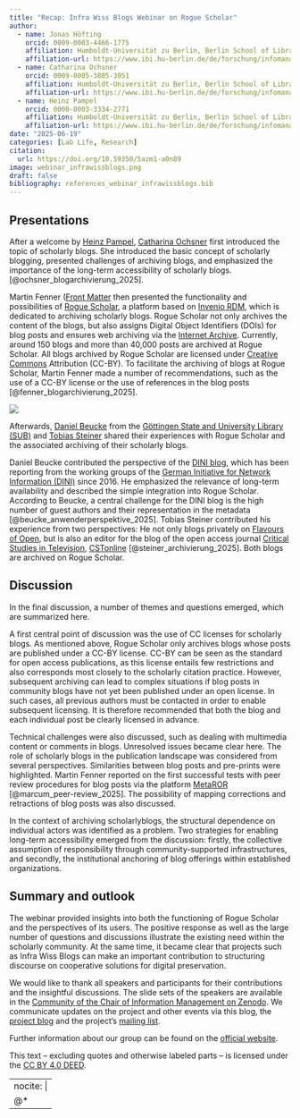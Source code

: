 ```yaml
---
title: "Recap: Infra Wiss Blogs Webinar on Rogue Scholar"
author: 
  - name: Jonas Höfting
    orcid: 0009-0003-4466-1775
    affiliation: Humboldt-Universität zu Berlin, Berlin School of Library and Information Science (IBI)
    affiliation-url: https://www.ibi.hu-berlin.de/de/forschung/infomanagement/teaminfomanagement
  - name: Catharina Ochsner
    orcid: 0009-0005-3885-3951
    affiliation: Humboldt-Universität zu Berlin, Berlin School of Library and Information Science (IBI)
    affiliation-url: https://www.ibi.hu-berlin.de/de/forschung/infomanagement/teaminfomanagement
  - name: Heinz Pampel
    orcid: 0000-0003-3334-2771
    affiliation: Humboldt-Universität zu Berlin, Berlin School of Library and Information Science (IBI) & Helmholtz Association
    affiliation-url: https://www.ibi.hu-berlin.de/de/forschung/infomanagement/teaminfomanagement
date: "2025-06-19"
categories: [Lab Life, Research]
citation: 
  url: https://doi.org/10.59350/5azm1-a0n89 
image: webinar_infrawissblogs.png
draft: false
bibliography: references_webinar_infrawissblogs.bib
---
```


## Presentations

After a welcome by [Heinz Pampel](https://heinzpampel.de/), [Catharina Ochsner](https://www.ibi.hu-berlin.de/de/forschung/infomanagement/teaminfomanagement) first introduced the topic of scholarly blogs. She introduced the basic concept of scholarly blogging, presented challenges of archiving blogs, and emphasized the importance of the long-term accessibility of scholarly blogs. [@ochsner_blogarchivierung_2025].

Martin Fenner ([Front Matter](https://front-matter.io/team) then presented the functionality and possibilities of [Rogue Scholar](https://rogue-scholar.org/), a platform based on [Invenio RDM](https://inveniosoftware.org/products/rdm/), which is dedicated to archiving scholarly blogs. Rogue Scholar not only archives the content of the blogs, but also assigns Digital Object Identifiers (DOIs) for blog posts and ensures web archiving via the [Internet Archive](https://archive.org/about/). Currently, around 150 blogs and more than 40,000 posts are archived at Rogue Scholar. All blogs archived by Rogue Scholar are licensed under [Creative Commons](https://creativecommons.org/share-your-work/) Attribution (CC-BY). To facilitate the archiving of blogs at Rogue Scholar, Martin Fenner made a number of recommendations, such as the use of a CC-BY license or the use of references in the blog posts [@fenner_blogarchivierung_2025].

![](webinar_infrawissblogs.png)

Afterwards, [Daniel Beucke](https://blog.dini.de/EPub_FIS/author/beucked/) from the [Göttingen State and University Library (SUB)](https://www02.sub.uni-goettingen.de/en/news/) and [Tobias Steiner](https://zfmedienwissenschaft.de/archiv/autorin/steiner-tobias) shared their experiences with Rogue Scholar and the associated archiving of their scholarly blogs.

Daniel Beucke contributed the perspective of the [DINI blog](https://blog.dini.de/EPub_FIS/), which has been reporting from the working groups of the [German Initiative for Network Information (DINI)](https://dini.de/) since 2016. He emphasized the relevance of long-term availability and described the simple integration into Rogue Scholar. According to Beucke, a central challenge for the DINI blog is the high number of guest authors and their representation in the metadata [@beucke_anwenderperspektive_2025]. Tobias Steiner contributed his experience from two perspectives: He not only blogs privately on [Flavours of Open](https://flavoursofopen.science/), but is also an editor for the blog of the open access journal [Critical Studies in Television](https://journals.sagepub.com/home/CST), [CSTonline](https://cstonline.net/) [@steiner_archivierung_2025]. Both blogs are archived on Rogue Scholar.

## Discussion

In the final discussion, a number of themes and questions emerged, which are summarized here.

A first central point of discussion was the use of CC licenses for scholarly blogs. As mentioned above, Rogue Scholar only archives blogs whose posts are published under a CC-BY license. CC-BY can be seen as the standard for open access publications, as this license entails few restrictions and also corresponds most closely to the scholarly citation practice. However, subsequent archiving can lead to complex situations if blog posts in community blogs have not yet been published under an open license. In such cases, all previous authors must be contacted in order to enable subsequent licensing. It is therefore recommended that both the blog and each individual post be clearly licensed in advance.

Technical challenges were also discussed, such as dealing with multimedia content or comments in blogs. Unresolved issues became clear here. The role of scholarly blogs in the publication landscape was considered from several perspectives. Similarities between blog posts and pre-prints were highlighted. Martin Fenner reported on the first successful tests with peer review procedures for blog posts via the platform [MetaROR](https://cms.metaror.org/) [@marcum_peer-review_2025]. The possibility of mapping corrections and retractions of blog posts was also discussed.

In the context of archiving scholarlyblogs, the structural dependence on individual actors was identified as a problem. Two strategies for enabling long-term accessibility emerged from the discussion: firstly, the collective assumption of responsibility through community-supported infrastructures, and secondly, the institutional anchoring of blog offerings within established organizations.

## Summary and outlook

The webinar provided insights into both the functioning of Rogue Scholar and the perspectives of its users. The positive response as well as the large number of questions and discussions illustrate the existing need within the scholarly community. At the same time, it became clear that projects such as Infra Wiss Blogs can make an important contribution to structuring discourse on cooperative solutions for digital preservation.

We would like to thank all speakers and participants for their contributions and the insightful discussions. The slide sets of the speakers are available in the [Community of the Chair of Information Management on Zenodo](https://www.ibi.hu-berlin.de/de/forschung/infomanagement). We communicate updates on the project and other events via this blog, the [project blog](https://infrawissblogs.org/) and the project's [mailing list](https://www.listserv.dfn.de/sympa/info/infra-wiss-blogs).

Further information about our group can be found on the [official website](http://hu.berlin/infomgnt).

This text – excluding quotes and otherwise labeled parts – is licensed under the [CC BY 4.0 DEED](https://creativecommons.org/licenses/by/4.0/).

---
nocite: |
  @*
---
